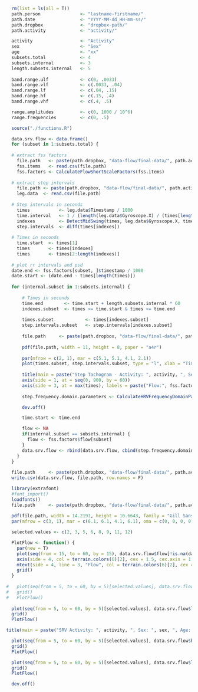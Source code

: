 ```r
  rm(list = ls(all = T))
  path.person               <- "lastname-firstname/"
  path.date                 <- "YYYY-MM-dd_HH-mm-ss/"
  path.dropbox              <- "dropbox-path/"
  path.activity             <- "activity/"

  activity                  <- "Activity"
  sex                       <- "Sex"
  age                       <- "xx"
  subsets.total             <- 4
  subsets.internal          <- 3
  length.subsets.internal   <- 5
  
  band.range.ulf            <- c(0, .0033)
  band.range.vlf            <- c(.0033, .04)
  band.range.lf             <- c(.04, .15)
  band.range.hf             <- c(.15, .4)
  band.range.vhf            <- c(.4, .5)

  range.amplitudes          <- c(0, 1000 / 10^6)
  range.frequencies         <- c(0, .5)
```

```r
  source("./functions.R")
```

```r
  data.srv.flow <- data.frame()
  for (subset in 1:subsets.total) {
  
  # extract fss factors
    file.path   <- paste(path.dropbox, "data-flow/final-data/", path.activity, path.person, path.date, "scale.csv", sep ="")
    fss.items   <- read.csv(file.path)
    fss.factors <- CalculateFlowShortScaleFactors(fss.items)
  
  # extract step intervals 
    file.path <- paste(path.dropbox, "data-flow/final-data/", path.activity, path.person, path.date, "subset-", subset, "/leg-data.csv", sep ="")
    leg.data  <- read.csv(file.path)
      
  # Step intervals in seconds
    times           <- leg.data$Timestamp / 1000
    time.interval   <- 1 / (length(leg.data$Gyroscope.X) / (times[length(times)]))
    indexes         <- DetectMidSwing(times, leg.data$Gyroscope.X, time.interval, c = 1.5, plot = F)
    step.intervals  <- diff(times[indexes])
  
  # Times in seconds
    time.start  <- times[1]
    times       <- times[indexes]
    times       <- times[2:length(indexes)]
      
  # plot rr intervals and psd
  date.end <- fss.factors[subset, ]$timestamp / 1000
  date.start <- (date.end - times[length(times)])
      
  for (internal.subset in 1:subsets.internal) {
        
      # Times in seconds
      time.end        <- time.start + length.subsets.internal * 60 
      indexes.subset  <- times >= time.start & times <= time.end
        
      times.subset            <- times[indexes.subset]
      step.intervals.subset   <- step.intervals[indexes.subset]
      
      file.path     <- paste(path.dropbox, "data-flow/final-data/", path.activity, path.person, substr(path.date, 1, 19), "-", "subset-", subset, "-", internal.subset, "-step-intervals-and-psd.pdf", sep ="")
      
      pdf(file.path, width = 11, height = 8, paper = "a4r")
      
      par(mfrow = c(2, 1), mar = c(5.1, 5.1, 4.1, 2.1))
      plot(times.subset, step.intervals.subset, type = "l", xlab = "Time (s)", ylab = "Step Interval (s)", xaxs = "i", yaxs = "i", xaxt = "n")
      
      title(main = paste("Step Tachogram - Activity: ", activity, ", Sex: ", sex, ", Age: ", age, ", Subset ", subset, "/",  subsets.total, " - ", internal.subset, sep = ""), sub = paste("Start: ", as.POSIXct(date.start, tz = "Europe/Berlin", origin = "1970-01-01"), ", End: ", as.POSIXct(date.end, tz = "Europe/Berlin", origin = "1970-01-01"), sep = ""))
      axis(side = 1, at = seq(0, 900, by = 60))
      axis(side = 3, at = max(times), labels = paste("Flow:", fss.factors$flow[subset]))
      
      step.frequency.domain.parameters <- CalculateHRVFrequencyDomainParameters(times.subset, step.intervals.subset, band.range.ulf, band.range.vlf, band.range.lf, band.range.hf, band.range.vhf, "welch", 4, 256, .5, T, range.frequencies, range.amplitudes)

      dev.off()

      time.start <- time.end

      flow <- NA
      if(internal.subset == subsets.internal) {
        flow <- fss.factors$flow[subset]
      }
      data.srv.flow <- rbind(data.srv.flow, cbind(step.frequency.domain.parameters, flow))
    }
  }
  
  file.path     <- paste(path.dropbox, "data-flow/final-data/", path.activity, path.person, substr(path.date, 1, 19), "-srv-data.csv", sep ="")
  write.csv(data.srv.flow, file.path, row.names = F)

```

```r

  library(extrafont)
  #font_import()
  loadfonts()
  file.path     <- paste(path.dropbox, "data-flow/final-data/", path.activity, path.person, substr(path.date, 1, 19), "-srv-bands-and-flow.pdf", sep ="")
  
  pdf(file.path, width = 14.2191, height = 10.6643, family = "Gill Sans MT")
  par(mfrow = c(3, 1), mar = c(6.1, 6.1, 4.1, 6.1), oma = c(0, 0, 0, 0), mgp = c(3, 1, 0))

  selected.values <- c(2, 3, 5, 6, 8, 9, 11, 12)

  PlotFlow <- function() {
    par(new = T)
    plot(seq(from = 15, to = 60, by = 15), data.srv.flow$flow[!is.na(data.srv.flow$flow)], xlim = c(0, 60), ylim = c(2, 7), axes = F, xlab = NA, ylab = NA, type = "o", pch = 21, bg = terrain.colors(6)[2], cex = 2)
    axis(side = 4, col = terrain.colors(6)[2], cex = 1.5, cex.axis = 1.5)
    mtext(side = 4, line = 3, "Flow", col = terrain.colors(6)[2], cex = 1.5)
    grid()
  }
  
#   plot(seq(from = 5, to = 60, by = 5)[selected.values], data.srv.flow$vlfpowfft[selected.values], type = "o", xlab = "Minute", ylab = expression("Power of VLF band " (ms^2)), xlim = c(0, 60), ylim = c(0, max(data.srv.flow$vlfpowfft[selected.values])), pch = 21, bg = "#3FADCB", cex = 2, cex.lab = 2, cex.axis = 1.5)
#   grid()
#   PlotFlow()
  
  plot(seq(from = 5, to = 60, by = 5)[selected.values], data.srv.flow$lfpowfft[selected.values], type = "o", xlab = "Minute", ylab = expression("Power of LF band " (ms^2)), xlim = c(0, 60), ylim = c(0, max(data.srv.flow$lfpowfft[selected.values])), pch = 21, bg = "#3FADCB", cex = 2, cex.lab = 2, cex.axis = 1.5)
  grid()
  PlotFlow()

title(main = paste("SRV Activity: ", activity, ", Sex: ", sex, ", Age: ", age, ", Date: ", substr(path.date, 1, 10), sep = ""), cex.main = 3)

  plot(seq(from = 5, to = 60, by = 5)[selected.values], data.srv.flow$hfpowfft[selected.values], type = "o", xlab = "Minute", ylab = expression("Power of HF band " (ms^2)), xlim = c(0, 60), ylim = c(0, max(data.srv.flow$hfpowfft[selected.values])), pch = 21, bg = "#3FADCB", cex = 2, cex.lab = 2, cex.axis = 1.5)
  grid()
  PlotFlow()

  plot(seq(from = 5, to = 60, by = 5)[selected.values], data.srv.flow$lfhffft[selected.values], type = "o", xlab = "Minute", ylab = "LF/HF", xlim = c(0, 60), ylim = c(0, max(data.srv.flow$lfhffft[selected.values])), pch = 21, bg = "#3FADCB", cex = 2, cex.lab = 2, cex.axis = 1.5)
  grid()
  PlotFlow()

  dev.off()
```